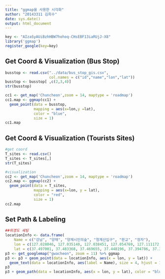 ```yaml
---
title: "ggmap을 사용한 시각화"
author: "20143311 김희수"
date: sys.date()
output: html_document
---
```


```r
key <- "AIzaSyAUiBzhHBW7hohoq-CHsEBF13iaRUjJ-X8"
library('ggmap')
register_google(key=key)

```

## Get Coord & Visualization (Bus Stop)

```r
busstop <- read.csv("../data/bus_stop_gis.csv",
                    col.names = c("id","name","lon","lat"))
busstop <- busstop[ ,c(2,3,4)]
str(busstop)

cc1 <- get_map('Chuncheon',zoom = 14, maptype = 'roadmap')
cc1.map <- ggmap(cc1) +
  geom_point(data = busstop,
             mapping = aes(x=lon,y =lat),
             color = "blue",
             size = 1)
cc1.map

```

## Get Coord & Visualization (Tourists Sites)

```r
#get coord
T_sites <- read.csv()
T_sites <- T_sites[,]
str(T_sites)

#visualization
cc2 <- get_map('Chuncheon',zoom = 14, maptype = 'roadmap')
cc2.map <- ggmap(cc2) +
  geom_point(data = T_sites,
             mapping = aes(x=lon, y = lat),
             color = "red",
             size = 1)
cc2.map
```

## Set Path & Labeling

```r
##위경도 세팅
locationInfo <- data.frame(
    Name = c("강남", "양재", "양재시민의숲", "청계산입구", "판교", "정자"), 
    lon = c(127.028046, 127.035140, 127.038451, 127.054769, 127.111172, 127.108367), 
    lat = c(37.497001, 37.483368, 37.469655, 37.448196, 37.394786, 37.366777))
p3 <- get_googlemap("gwacheon", zoom = 11) %>% ggmap
p3 <- p3 + geom_point(data = locationInfo, aes(x = lon, y = lat)) +
  geom_text(data = locationInfo, aes(label = Name), size = 4, hjust = 1.2, fontface = "bold")
p3
p3 + geom_path(data = locationInfo, aes(x = lon, y = lat), color = "blue", alpha = .5, lwd = 1)


```

